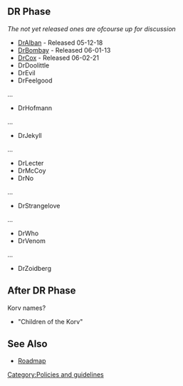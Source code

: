 {{Navbar}}

== DR Phase ==
''The not yet released ones are ofcourse up for discussion''

* [[Release:DrAlban|DrAlban]] - Released 05-12-18
* [[Release:DrBombay|DrBombay]] - Released 06-01-13
* [[Release:DrCox|DrCox]] - Released 06-02-21
* DrDoolittle
* DrEvil
* DrFeelgood
...
* DrHofmann
...
* DrJekyll
...
* DrLecter
* DrMcCoy
* DrNo
...
* DrStrangelove
...
* DrWho
* DrVenom
...
* DrZoidberg

== After DR Phase ==
Korv names?

* "Children of the Korv"

== See Also ==
* [[Roadmap]]

[[Category:Policies and guidelines]]